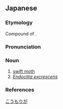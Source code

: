 ==Japanese==
{{wikipedia|lang=ja}}
{{ja-kanjitab|yomi=irr|sort=こうもりが}}

===Etymology===
Compound of {{compound|蝙蝠|tr1=kōmori|t1=bat|蛾|tr2=ga|t2=moth|lang=ja|sort=こうもりが}}.

===Pronunciation===
{{ja-pron|yomi=irr|こうもりが|acc=4|acc_ref=DJR}}

===Noun===
{{ja-noun|こうもりが|コウモリガ|hhira=かうもりが}}

# [[swift moth]]
# ''[[Endoclita excrescens]]''

===References===
<references/>

[[Category:ja:Moths|こうもりが]]